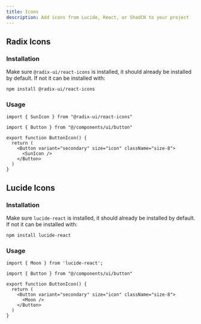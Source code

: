 ```yaml
---
title: Icons
description: Add icons from Lucide, React, or ShadCN to your project
---
```


## Radix Icons

### Installation

Make sure `@radix-ui/react-icons` is installed, it should already be installed by default. If not it can be installed with:

```bash
npm install @radix-ui/react-icons
```

### Usage

```tsx
import { SunIcon } from "@radix-ui/react-icons"

import { Button } from "@/components/ui/button"

export function ButtonIcon() {
  return (
    <Button variant="secondary" size="icon" className="size-8">
      <SunIcon />
    </Button>
  )
}

```

## Lucide Icons

### Installation

Make sure `lucide-react` is installed, it should already be installed by default. If not it can be installed with:

```bash
npm install lucide-react
```

### Usage

```tsx
import { Moon } from 'lucide-react';

import { Button } from "@/components/ui/button"

export function ButtonIcon() {
  return (
    <Button variant="secondary" size="icon" className="size-8">
      <Moon />
    </Button>
  )
}

```
